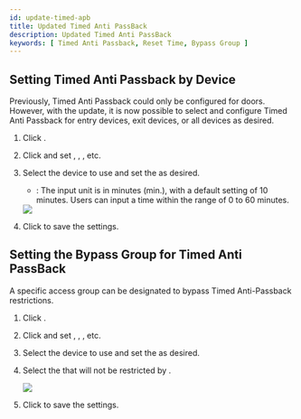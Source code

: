 ```yaml
---
id: update-timed-apb
title: Updated Timed Anti PassBack
description: Updated Timed Anti PassBack
keywords: [ Timed Anti Passback, Reset Time, Bypass Group ]
---
```


## Setting Timed Anti Passback by Device

Previously, Timed Anti Passback could only be configured for doors. However, with the update, it is now possible to select and configure Timed Anti Passback for entry devices, exit devices, or all devices as desired.

1. Click <Cmd sid="common.gnb.door" />.

1. Click <Cmd sid="button.func.addDoor" /> and set <Cmd sid="common.information" />, <Cmd sid="device.info.configuration" />, <Cmd sid="common.option" />, etc.

1. Select the device to use <Cmd sid="timedAPB.field" /> and set the <Cmd sid="door.resetTime" /> as desired.

    * <Cmd sid="door.resetTime" />: The input unit is in minutes (min.), with a default setting of 10 minutes. Users can input a time within the range of 0 to 60 minutes.

    <Image src='/img/biostar-298-timed-apb-drop.png' caption />

1. Click <Cmd sid="button.apply" /> to save the settings.

## Setting the Bypass Group for Timed Anti PassBack

A specific access group can be designated to bypass Timed Anti-Passback restrictions.

1. Click <Cmd sid="common.gnb.door" />.

1. Click <Cmd sid="button.func.addDoor" /> and set <Cmd sid="common.information" />, <Cmd sid="device.info.configuration" />, <Cmd sid="common.option" />, etc.

1. Select the device to use <Cmd sid="timedAPB.field" /> and set the <Cmd sid="door.resetTime" /> as desired.

1. Select the <Cmd sid="zone.apb.bypassGroup" /> that will not be restricted by <Cmd sid="timedAPB.field" />.

    <Image src='/img/biostar-298-timed-apb-bypass.png' caption />

1. Click <Cmd sid="button.apply" /> to save the settings.